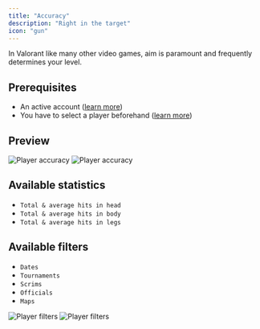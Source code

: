 ```yaml
---
title: "Accuracy"
description: "Right in the target"
icon: "gun"
---
```


In Valorant like many other video games, aim is paramount and frequently determines your level.

## Prerequisites

- An active account ([learn more](/get-started/setup))
- You have to select a player beforehand ([learn more](/core/player/root))

## Preview

<Frame>
    <img
        className="block dark:hidden"
        src="./images/accuracy/component.png"
        alt="Player accuracy"
    />
    <img
        className="hidden dark:block"
        src="./images/accuracy/component.png"
        alt="Player accuracy"
    />
</Frame>

## Available statistics

- `Total & average hits in head`
- `Total & average hits in body`
- `Total & average hits in legs`

## Available filters

- `Dates`
- `Tournaments`
- `Scrims`
- `Officials`
- `Maps`

<Frame>
    <img
        className="block dark:hidden"
        src="./images/accuracy/filters.png"
        alt="Player filters"
    />
    <img
        className="hidden dark:block"
        src="./images/accuracy/filters.png"
        alt="Player filters"
    />
</Frame>
